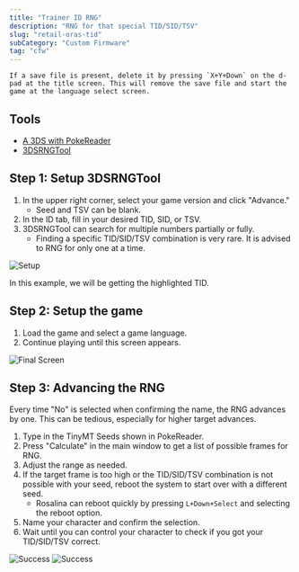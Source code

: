 ```yaml
---
title: "Trainer ID RNG"
description: "RNG for that special TID/SID/TSV"
slug: "retail-oras-tid"
subCategory: "Custom Firmware"
tag: "cfw"
---
```


```
If a save file is present, delete it by pressing `X+Y+Down` on the d-pad at the title screen. This will remove the save file and start the game at the language select screen.
```

## Tools

- [A 3DS with PokeReader](/install-pokereader)
- [3DSRNGTool](https://github.com/wwwwwwzx/3DSRNGTool/releases)

## Step 1: Setup 3DSRNGTool

1. In the upper right corner, select your game version and click "Advance."
   - Seed and TSV can be blank.
2. In the ID tab, fill in your desired TID, SID, or TSV.
3. 3DSRNGTool can search for multiple numbers partially or fully.
   - Finding a specific TID/SID/TSV combination is very rare. It is advised to RNG for only one at a time.

![Setup](/images/OmegaRuby-AlphaSapphire/TID/Setup.png)

In this example, we will be getting the highlighted TID.

## Step 2: Setup the game

1. Load the game and select a game language.
2. Continue playing until this screen appears.

![Final Screen](/images/OmegaRuby-AlphaSapphire/TID/Final-Screen.png)

## Step 3: Advancing the RNG

Every time "No" is selected when confirming the name, the RNG advances by one. This can be tedious, especially for higher target advances.

1. Type in the TinyMT Seeds shown in PokeReader.
2. Press "Calculate" in the main window to get a list of possible frames for RNG.
3. Adjust the range as needed.
4. If the target frame is too high or the TID/SID/TSV combination is not possible with your seed, reboot the system to start over with a different seed.
   - Rosalina can reboot quickly by pressing `L+Down+Select` and selecting the reboot option.
5. Name your character and confirm the selection.
6. Wait until you can control your character to check if you got your TID/SID/TSV correct.

![Success](/images/OmegaRuby-AlphaSapphire/TID/Success.png)
![Success](/images/OmegaRuby-AlphaSapphire/TID/Success-2.png)

